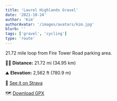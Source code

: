 ```yaml
---
title: 'Laurel Highlands Gravel'
date: '2021-10-24'
author: 'Kim'
authorAvatar: '/images/avatars/kim.jpg'
blurb: ''
tags: ['gravel', 'cycling']
type: 'route'
---
```


21.72 mile loop from Fire Tower Road parking area.

🚵🏻 **Distance:** 21.72 mi (34.95 km) 

⛰ **Elevation:** 2,562 ft (780.9 m)

📍 [See it on Strava](https://www.strava.com/activities/5681020008)

🗺 [Download GPX](data/laurel-gravel.gpx)
